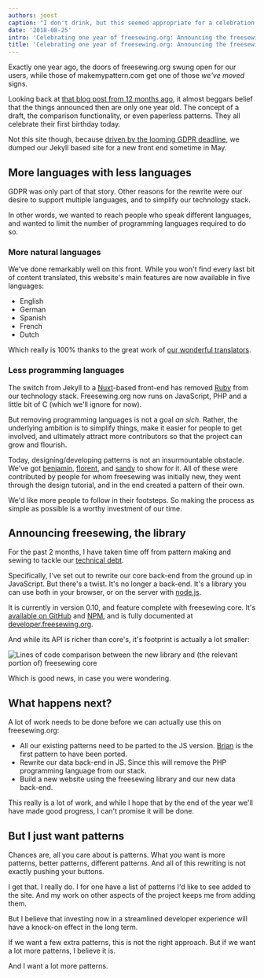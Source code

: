 ```yaml
---
authors: joost
caption: "I don't drink, but this seemed appropriate for a celebration post ¯\\_(ツ)_/¯"
date: '2018-08-25'
intro: 'Celebrating one year of freesewing.org: Announcing the freesewing library'
title: 'Celebrating one year of freesewing.org: Announcing the freesewing library'
---
```


Exactly one year ago, the doors of freesewing.org swung open for our users,
while those of makemypattern.com get one of those _we've moved_ signs.

<!-- truncate -->

Looking back at [that blog post from 12 months ago](/blog/open-for-business),
it almost beggars belief that the things announced then are only one year old.
The concept of a draft, the comparison functionality, or even paperless
patterns. They all celebrate their first birthday today.

Not this site though, because [driven by the looming GDPR
deadline](/blog/gdpr-plan), we dumped our Jekyll based site for a new front end
sometime in May.

## More languages with less languages

GDPR was only part of that story. Other reasons for the rewrite were our
desire to support multiple languages, and to simplify our technology stack.

In other words, we wanted to reach people who speak different languages, and
wanted to limit the number of programming languages required to do so.

### More natural languages

We've done remarkably well on this front. While you won't find every last bit
of content translated, this website's main features are now available in five
languages:

- English
- German
- Spanish
- French
- Dutch

Which really is 100% thanks to the great work of [our wonderful
translators](/i18n/).

### Less programming languages

The switch from Jekyll to a [Nuxt](https://nuxtjs.org/)-based front-end has
removed [Ruby](https://www.ruby-lang.org/) from our technology stack.
Freesewing.org now runs on JavaScript, PHP and a little bit of C (which we'll
ignore for now).

But removing programming languages is not a goal _an sich_. Rather, the
underlying ambition is to simplify things, make it easier for people to get
involved, and ultimately attract more contributors so that the project can grow
and flourish.

Today, designing/developing patterns is not an insurmountable obstacle. We've
got [benjamin](/patterns/benjamin), [florent](/patterns/florent), and
[sandy](/patterns/sandy) to show for it. All of these were contributed by
people for whom freesewing was initially new, they went through the design
tutorial, and in the end created a pattern of their own.

We'd like more people to follow in their footsteps. So making the process as
simple as possible is a worthy investment of our time.

## Announcing freesewing, the library

For the past 2 months, I have taken time off from pattern making and sewing to
tackle our [technical debt](https://en.wikipedia.org/wiki/Technical_debt).

Specifically, I've set out to rewrite our core back-end from the ground up in
JavaScript. But there's a twist. It's no longer a back-end. It's a library you
can use both in your browser, or on the server with
[node.js](https://nodejs.org/).

It is currently in version 0.10, and feature complete with freesewing core.
It's [available on GitHub](https://github.com/freesewing/freesewing) and
[NPM](https://www.npmjs.com/package/freesewing), and is fully documented at
[developer.freesewing.org](https://developer.freesewing.org/).

And while its API is richer than core's, it's footprint is actually a lot
smaller:

![Lines of code comparison between the new library and (the relevant portion
of) freesewing
core](https://posts.freesewing.org/uploads/corevsfreesewing_c9327c9fa3.svg)

Which is good news, in case you were wondering.

## What happens next?

A lot of work needs to be done before we can actually use this on
freesewing.org:

- All our existing patterns need to be parted to the JS version.
  [Brian](https://github.com/freesewing/brian) is the first pattern to have
  been ported.
- Rewrite our data back-end in JS. Since this will remove the PHP programming
  language from our stack.
- Build a new website using the freesewing library and our new data back-end.

This really is a lot of work, and while I hope that by the end of the year
we'll have made good progress, I can't promise it will be done.

## But I just want patterns

Chances are, all you care about is patterns. What you want is more patterns,
better patterns, different patterns. And all of this rewriting is not exactly
pushing your buttons.

I get that. I really do. I for one have a list of patterns I'd like to see
added to the site. And my work on other aspects of the project keeps me from
adding them.

But I believe that investing now in a streamlined developer experience will
have a knock-on effect in the long term.

If we want a few extra patterns, this is not the right approach. But if we want
a lot more patterns, I believe it is.

And I want a lot more patterns.
